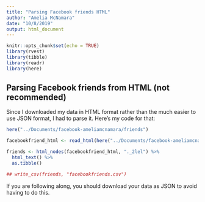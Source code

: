 ```yaml
---
title: "Parsing Facebook friends HTML"
author: "Amelia McNamara"
date: "10/8/2019"
output: html_document
---
```


```r
knitr::opts_chunk$set(echo = TRUE)
library(rvest)
library(tibble)
library(readr)
library(here)
```

## Parsing Facebook friends from HTML (not recommended)

Since I downloaded my data in HTML format rather than the much easier to use JSON format, I had to parse it. Here's my code for that:

```r
here("../Documents/facebook-ameliamcnamara/friends")

facebookfriend_html <- read_html(here("../Documents/facebook-ameliamcnamara/friends", "friends.html"))

friends <- html_nodes(facebookfriend_html, "._2lel") %>%
  html_text() %>%
  as.tibble()

## write_csv(friends, "facebookfriends.csv")
```

If you are following along, you should download your data as JSON to avoid having to do this. 

